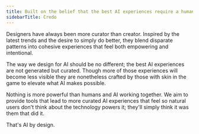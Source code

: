 ```yaml
---
title: Built on the belief that the best AI experiences require a human touch
sidebarTitle: Credo
---
```


Designers have always been more curator than creator. Inspired by the latest trends and the desire to simply do better, they blend disparate patterns into cohesive experiences that feel both empowering and intentional.

The way we design for AI should be no different; the best AI experiences are not generated but curated. Though more of those experiences will become less visible they are nonetheless crafted by those with skin in the game to elevate what AI makes possible.

Nothing is more powerful than humans and AI working together. We aim to provide tools that lead to more curated AI experiences that feel so natural users don't think about the technology powers it; they'll simply think it was them that did it.

That's AI by design.